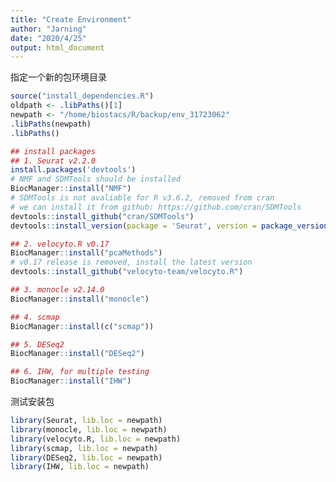 ```yaml
---
title: "Create Environment"
author: "Jarning"
date: "2020/4/25"
output: html_document
---
```


指定一个新的包环境目录
```r
source("install_dependencies.R")
oldpath <- .libPaths()[1]
newpath <- "/home/biostacs/R/backup/env_31723062"
.libPaths(newpath)
.libPaths()
```

```r
## install packages
## 1. Seurat v2.2.0
install.packages('devtools')
# NMF and SDMTools should be installed
BiocManager::install("NMF")
# SDMTools is not avaliable for R v3.6.2, removed from cran
# we can install it from github: https://github.com/cran/SDMTools
devtools::install_github("cran/SDMTools")
devtools::install_version(package = 'Seurat', version = package_version('2.2.0'))

## 2. velocyto.R v0.17
BiocManager::install("pcaMethods")
# v0.17 release is removed, install the latest version
devtools::install_github("velocyto-team/velocyto.R")

## 3. monocle v2.14.0
BiocManager::install("monocle")

## 4. scmap
BiocManager::install(c("scmap"))

## 5. DESeq2
BiocManager::install("DESeq2")

## 6. IHW, for multiple testing
BiocManager::install("IHW")
```

测试安装包
```r
library(Seurat, lib.loc = newpath)
library(monocle, lib.loc = newpath)
library(velocyto.R, lib.loc = newpath)
library(scmap, lib.loc = newpath)
library(DESeq2, lib.loc = newpath)
library(IHW, lib.loc = newpath)
```

